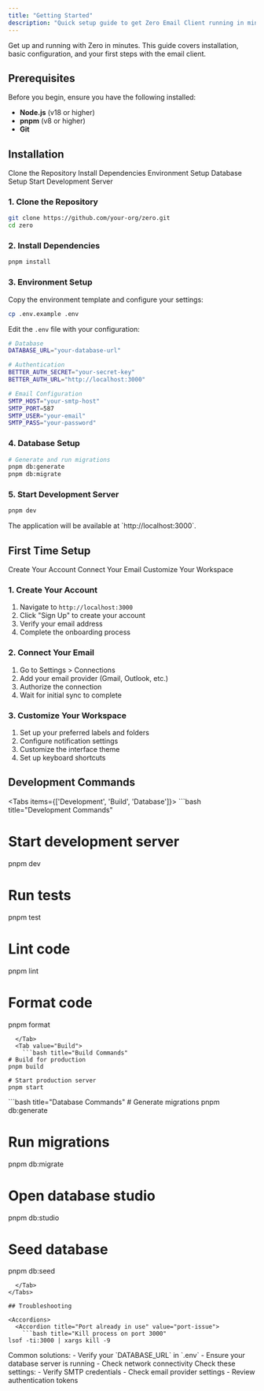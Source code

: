 ```yaml
---
title: "Getting Started"
description: "Quick setup guide to get Zero Email Client running in minutes with installation and configuration."
---
```



Get up and running with Zero in minutes. This guide covers installation, basic configuration, and your first steps with the email client.

## Prerequisites

<Callout type="info">
Before you begin, ensure you have the following installed:
</Callout>

- **Node.js** (v18 or higher)
- **pnpm** (v8 or higher)
- **Git**

## Installation

<Steps>
  <Step>Clone the Repository</Step>
  <Step>Install Dependencies</Step>
  <Step>Environment Setup</Step>
  <Step>Database Setup</Step>
  <Step>Start Development Server</Step>
</Steps>

### 1. Clone the Repository

```bash title="Clone Repository"
git clone https://github.com/your-org/zero.git
cd zero
```

### 2. Install Dependencies

```bash title="Install Dependencies"
pnpm install
```

### 3. Environment Setup

Copy the environment template and configure your settings:

```bash title="Environment Setup"
cp .env.example .env
```

Edit the `.env` file with your configuration:

```bash title=".env Configuration"
# Database
DATABASE_URL="your-database-url"

# Authentication
BETTER_AUTH_SECRET="your-secret-key"
BETTER_AUTH_URL="http://localhost:3000"

# Email Configuration
SMTP_HOST="your-smtp-host"
SMTP_PORT=587
SMTP_USER="your-email"
SMTP_PASS="your-password"
```

### 4. Database Setup

```bash title="Database Setup"
# Generate and run migrations
pnpm db:generate
pnpm db:migrate
```

### 5. Start Development Server

```bash title="Start Development"
pnpm dev
```

<Callout type="tip">
The application will be available at `http://localhost:3000`.
</Callout>

## First Time Setup

<Steps>
  <Step>Create Your Account</Step>
  <Step>Connect Your Email</Step>
  <Step>Customize Your Workspace</Step>
</Steps>

### 1. Create Your Account

1. Navigate to `http://localhost:3000`
2. Click "Sign Up" to create your account
3. Verify your email address
4. Complete the onboarding process

### 2. Connect Your Email

1. Go to Settings > Connections
2. Add your email provider (Gmail, Outlook, etc.)
3. Authorize the connection
4. Wait for initial sync to complete

### 3. Customize Your Workspace

1. Set up your preferred labels and folders
2. Configure notification settings
3. Customize the interface theme
4. Set up keyboard shortcuts

## Development Commands

<Tabs items={['Development', 'Build', 'Database']}>
  <Tab value="Development">
    ```bash title="Development Commands"
# Start development server
pnpm dev

# Run tests
pnpm test

# Lint code
pnpm lint

# Format code
pnpm format
```
  </Tab>
  <Tab value="Build">
    ```bash title="Build Commands"
# Build for production
pnpm build

# Start production server
pnpm start
```
  </Tab>
  <Tab value="Database">
    ```bash title="Database Commands"
# Generate migrations
pnpm db:generate

# Run migrations
pnpm db:migrate

# Open database studio
pnpm db:studio

# Seed database
pnpm db:seed
```
  </Tab>
</Tabs>

## Troubleshooting

<Accordions>
  <Accordion title="Port already in use" value="port-issue">
    ```bash title="Kill process on port 3000"
lsof -ti:3000 | xargs kill -9
```
  </Accordion>
  
  <Accordion title="Database connection issues" value="db-issue">
    <Callout type="warning">
      Common solutions:
    </Callout>
    - Verify your `DATABASE_URL` in `.env`
    - Ensure your database server is running
    - Check network connectivity
  </Accordion>
  
  <Accordion title="Email sync problems" value="email-issue">
    <Callout type="info">
      Check these settings:
    </Callout>
    - Verify SMTP credentials
    - Check email provider settings
    - Review authentication tokens
  </Accordion>
</Accordions>

